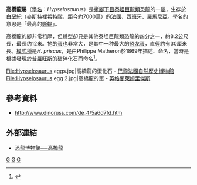 {{Automatic Taxobox
| taxon = Hypselosaurus
| fossil_range = 晚[[白垩纪|白垩纪]]{{fossil_range|70}}
| image = Hypselosaurus priscus.jpg
| image_caption = 
| authority = Matheron, 1869
| type_species = '''原高橋龍<br>''Hypselosaurus priscus'''''
| type_species_authority = Matheron, 1869 
}}

'''高橋龍屬'''（[[學名|學名]]：''Hypselosaurus''）是[[蜥腳下目|蜥腳下目]][[泰坦巨龍類|泰坦巨龍類]][[恐龍|恐龍]]的一[[屬|屬]]，生存於[[白堊紀|白堊紀]]（[[麥斯特裡希特階|麥斯特裡希特階]]，距今約7000萬）的[[法國|法國]]、[[西班牙|西班牙]]、[[羅馬尼亞|羅馬尼亞]]。學名的意思是「最高的[[蜥蜴|蜥蜴]]」。

高橋龍的腳非常粗厚，但體型卻只是其他泰坦巨龍類恐龍的四分之一，約8.2公尺長，最長约12米。牠的[[蛋|蛋]]也非常大，是其中一种最大的[[恐龙蛋|恐龙蛋]]，直徑約有30厘米長。[[模式種|模式種]]是''H. priscus''，是由Philippe Matheron於1869年描述、命名，當時是根據發現於[[普羅旺斯|普羅旺斯]]的破碎化石而命名<ref name="Sargeant">{{cite book |title=History of the Study of Dinosaurs |chapter=The Discovery of French Dinosaurs |editor=Sargeant, William A.S. (ed. |author=Buffetaut, Eric; Cuny, Gilles; Le Loeuff, Jean |publisher=Routledge |year=1993 |isbn=288124906X |page=161–182}}</ref>。

<gallery>
File:Hypselosaurus eggs.jpg|高橋龍的蛋化石 - [[巴黎|巴黎]][[法國自然歷史博物館|法國自然歷史博物館]]
File:Hypselosaurus egg 2.jpg|高橋龍的蛋 - [[英格蘭|英格蘭]][[萊姆里傑斯|萊姆里傑斯]]
</gallery>

==參考資料==
{{reflist}}
* http://www.dinoruss.com/de_4/5a6d7fd.htm {{Wayback|url=http://www.dinoruss.com/de_4/5a6d7fd.htm |date=20071028132030 }}

==外部連結==
* [https://web.archive.org/web/20071109033919/http://www.dinosaur.net.cn/museum/Hypselosaurus.htm 恐龍博物館──高橋龍]
{{Taxonbar|from=Q133062}}

[[Category:歐洲恐龍|G]]
[[Category:泰坦巨龍類|G]]
[[Category:上白堊紀恐龍|G]]


{{dinosaur-stub}}